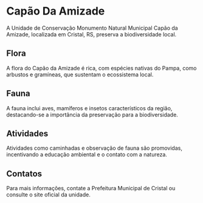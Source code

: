 # Capão Da Amizade

A Unidade de Conservação Monumento Natural Municipal Capão da Amizade, localizada em Cristal, RS, preserva a biodiversidade local.

## Flora

A flora do Capão da Amizade é rica, com espécies nativas do Pampa, como arbustos e gramíneas, que sustentam o ecossistema local.

## Fauna

A fauna inclui aves, mamíferos e insetos característicos da região, destacando-se a importância da preservação para a biodiversidade.

## Atividades

Atividades como caminhadas e observação de fauna são promovidas, incentivando a educação ambiental e o contato com a natureza.

## Contatos

Para mais informações, contate a Prefeitura Municipal de Cristal ou consulte o site oficial da unidade.